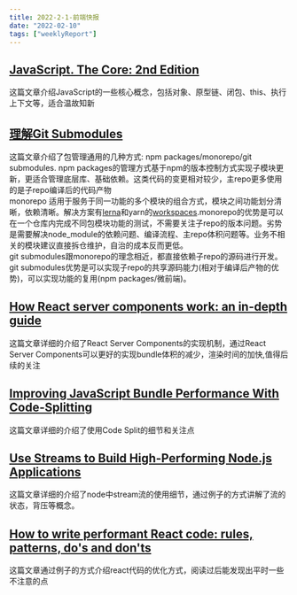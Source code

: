 ```yaml
---
title: 2022-2-1-前端快报
date: "2022-02-10"  
tags: ["weeklyReport"]
---
```



## [JavaScript. The Core: 2nd Edition](http://dmitrysoshnikov.com/ecmascript/javascript-the-core-2nd-edition/)  
这篇文章介绍JavaScript的一些核心概念，包括对象、原型链、闭包、this、执行上下文等，适合温故知新

## [理解Git Submodules](http://www.ayqy.net/blog/%E7%90%86%E8%A7%A3git-submodules/)  
这篇文章介绍了包管理通用的几种方式: npm packages/monorepo/git submodules.
npm packages的管理方式基于npm的版本控制方式实现子模块更新，更适合管理底层库、基础依赖。这类代码的变更相对较少，主repo更多使用的是子repo编译后的代码产物  
monorepo 适用于服务于同一功能的多个模块的组合方式，模块之间功能划分清晰，依赖清晰。解决方案有[lerna](https://github.com/lerna/lerna)和yarn的[workspaces](https://classic.yarnpkg.com/lang/en/docs/workspaces/).monorepo的优势是可以在一个仓库内完成不同包模块功能的测试，不需要关注子repo的版本问题。劣势是需要解决node_module的依赖问题、编译流程、主repo体积问题等。业务不相关的模块建议直接拆仓维护，自治的成本反而更低。  
git submodules跟monorepo的理念相近，都直接依赖子repo的源码进行开发。git submodules优势是可以实现子repo的共享源码能力(相对于编译后产物的优势)，可以实现功能的复用(npm packages/微前端)。  

##  [How React server components work: an in-depth guide](https://blog.plasmic.app/posts/how-react-server-components-work/)  
这篇文章详细的介绍了React Server Components的实现机制，通过React Server Components可以更好的实现bundle体积的减少，渲染时间的加快,值得后续的关注  

## [Improving JavaScript Bundle Performance With Code-Splitting](https://www.smashingmagazine.com/2022/02/javascript-bundle-performance-code-splitting/)  
这篇文章详细的介绍了使用Code Split的细节和关注点

## [Use Streams to Build High-Performing Node.js Applications](https://blog.appsignal.com/2022/02/02/use-streams-to-build-high-performing-nodejs-applications.html)  
这篇文章详细的介绍了node中stream流的使用细节，通过例子的方式讲解了流的状态，背压等概念。  

## [How to write performant React code: rules, patterns, do's and don'ts](https://www.developerway.com/posts/how-to-write-performant-react-code)  
这篇文章通过例子的方式介绍react代码的优化方式，阅读过后能发现出平时一些不注意的点




